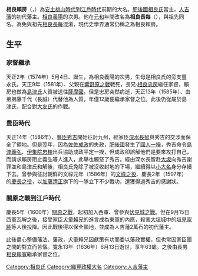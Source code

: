 {{unreferenced|time=2018-01-25T03:10:03+00:00}}
{{redirect2|相良賴房|同名的相良家第十八代當主|相良義陽}}
{{Infobox officeholder
| name               = 相良長每
| native_name_lang   = 
| image              = Sagara Yorihusa.jpg
| caption            = 
| office1            =  [[人吉藩|人吉藩]]第1代藩主
| term_start1        = 1585年
| term_end1          = 1636年
|predecessor1        = 
| successor1         = [[相良賴寬|相良賴寬]]
| birth_name         = 	
| birth_date         = {{birth date|1574|5|24}}<br>（天正2年5月4日）
| birth_place        = 
| death_date         = {{death date and age|1636|7|15|1574|5|24}}<br>（寬永13年6月13日）
| death_place        = 
| module             = 
{{日本武士|child=yes
|時代= 
|幼名=
|改名= 長寿丸（幼名）、相良賴房、豐臣賴房、相良長每
|别名= 四郎次郎、宮內大輔（通稱）
|諡号= 
|神号= 
|戒名= 瑞祥院天嫂玄高
|洗禮名= 
|墓所= [[熊本縣|熊本縣]][[人吉市|人吉市]]願成寺
|朝廷官位= 宮內大輔、從五位下左衛門佐
|幕府職位= 
|主君= 
|藩= 
|氏族= [[相良氏|相良氏]]
|父=[[相良義陽|相良義陽]]
|母= 了信尼（[[豐永長英|豐永長英]]之女）
|養父= 
|養母= 
|兄=[[相良忠房|忠房]]
|弟= [[相良長誠|長誠]]
|姐= 虎滿、千滿、千代菊
|正室=[[秋月種實|秋月種實]]之女
|側室= 
|子= '''[[相良賴寬|賴寬]]'''、[[相良長秀|長秀]]
|女=阿鶴、阿萬
|養子= 
|養女= 
 }}
}}
'''相良賴房'''（{{jpn|j=相良 頼房|kana=さがら よりふさ|rm=Sagara Yorifusa}}，{{bd|1574年||1636年||}}）為[[安土桃山時代|安土桃山時代]]到[[江戶時代|江戶時代]]前期的大名。[[肥後國|肥後國]][[相良氏|相良氏]]當主，[[人吉藩|人吉藩]]的初代藩主。[[相良義陽|相良義陽]]的次男。他在[[元和_(日本)|元和]]年間改名為'''相良長每'''（{{jpn|j=相良 長毎|hg=さがら ながつね|rm=Sagara Nagatsune}}），與祖先同名。為免與祖先[[相良長每|相良長每]]混淆，現代史學界通常仍稱之為相良賴房。

==生平==

===家督繼承===

天正2年（1574年）5月4日、誕生，為相良義陽的次男，生母是相良氏的旁支豐永氏。天正9年（1581年）、父親在[[響野原之戰|響野原之戰]]戰死，長兄‧[[相良忠房|相良忠房]]繼任家督，賴房也做為[[島津氏|島津氏]]人質被送往[[薩摩國|薩摩國]]。但是忠房突然病逝，天正13年（1585年）、由弟弟藤千代（長誠）代替他為人質，年僅12歲便繼承家督之位。此後仍從屬於島津氏，配合對[[大友氏|大友氏]]的作戰。

===豊臣時代===

天正14年（1586年）、[[豐臣秀吉|豐臣秀吉]]開始征討九州，經家臣[[深水長智|深水長智]]與秀吉的交涉而保全了領地。但是翌年，因為[[佐佐成政|佐佐成政]]的失政，[[肥後國|肥後國]]發生了[[一揆|國人一揆]]，秀吉命令[[島津義弘|島津義弘]]、[[伊集院忠棟|伊集院忠棟]]出兵協助成政平定一揆，但成政卻誤解他們是要來攻打自己，而請求賴房阻止義弘等人進入，此舉也觸怒了秀吉。經由深水長智赴[[大阪市|大坂]]向秀吉謝罪並和島津氏和解後，相良氏免除了被沒收封地的下場，繼續得以[[小大名|小大名]]身分存續下去。曾參與征討朝鮮的文祿元年（1586年）的[[文祿之役|文祿之役]]、慶長2年（1597年）的[[慶長之役|慶長之役]]，以[[加藤清正|加藤清正]]旗下的一隊立下不少戰功，還獲得過秀吉的感謝狀。

===關原之戰到江戶時代===

慶長5年（1600年）[[關原之戰|關原之戰]]，起初加入西軍、曾參與[[伏見城之戰|伏見城之戰]]。但在9月15日西軍瓦解之後，接受家臣[[犬童賴兄|犬童賴兄]]的進言成為東軍的內應，殺害[[大垣城|大垣城]]中的[[垣見家純|垣見家純]]等人後投降。因此戰後得以保全領地，並成為人吉藩2萬石的初代藩主。

此後盡心整備藩法、藩政，犬童賴兄因獻策有功而委以藩政實權，但也常因家臣團之間的對立而苦惱。寬永13年（1636年）6月13日逝世，享年63歲。之後由長男[[相良賴寬|相良賴寬]]繼承家督之位。

{{肥後相良氏當主}}
{{人吉藩主|1代|1585-1636年}}

[[Category:相良氏|Category:相良氏]]
[[Category:織豐政權大名|Category:織豐政權大名]]
[[Category:人吉藩主|Category:人吉藩主]]
